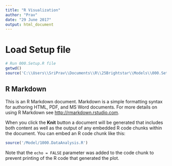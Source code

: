 ```yaml
---
title: "R Visualization"
author: "Prav"
date: "29 June 2017"
output: html_document
---
```

# Load Setup file

```r
# Run 000.Setup.R file
getwd()
source('C:\\Users\\SriPrav\\Documents\\R\\25Brightstar\\Models\\000.Setup.R')
```

## R Markdown

This is an R Markdown document. Markdown is a simple formatting syntax for authoring HTML, PDF, and MS Word documents. For more details on using R Markdown see <http://rmarkdown.rstudio.com>.

When you click the **Knit** button a document will be generated that includes both content as well as the output of any embedded R code chunks within the document. You can embed an R code chunk like this:

```r
source('/Model/1000.DataAnalysis.R')
```


Note that the `echo = FALSE` parameter was added to the code chunk to prevent printing of the R code that generated the plot.
